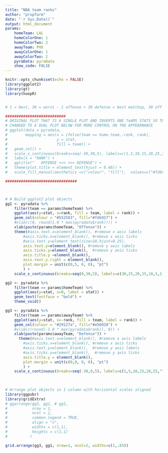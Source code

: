 ```yaml
---
title: "NBA team ranks"
author: "propfarm"
date: "`r Sys.Date()`"
output: html_document
params:
    homeTeam: LAL
    homeColorOne: 1
    homeColorTwo: 2
    awayTeam: PHX
    awayColorOne: 1
    awayColorTwo: 2
    pyraData: pyraData
    show_code: FALSE
---
```


```r
knitr::opts_chunk$set(echo = FALSE)
library(ggplot2)
library(gt)
library(hoopR)


# 1 = best, 30 = worst - 1 offense + 30 defense = best matchup, 30 off + 1 def = worst
```

```r

###########################
# ORIGINAL PLOT THAT IS A SINGLE PLOT AND INVERTS ONE TeAMS STATS SO THAT BOTH CAN BE PLOTTED
# CHANGED TO A DUAL PLOT BELOW FOR MORE CONTROL ON THE APPEARNANCE
# ggplot(data = pyradata,
#        mapping = aes(x = ifelse(team == home.team,-rank, rank),
#                      y = stat, 
#                      fill = team)) +
#   geom_col() +
#   scale_x_continuous(breaks=seq(-30,30,5), labels=c(1,5,10,15,20,25,30, 25, 20, 15,10,5, 1)) +
#   labs(x = "RANK") +
#   ggtitle("   OFFENSE <<< >>> DEFENSE") +
#   theme(plot.title = element_text(hjust = 0.46)) +
#   scale_fill_manual(aesthetics =c("colour", "fill"),  values=c("#fdb927","#e56020"))

################################



# # Build ggplot2 plot objects
gg1 <- pyradata %>%
    filter(team == params$homeTeam) %>%
    ggplot(aes(y=stat, x=rank, fill = team, label = rank)) +
    geom_col(colour = "#552583", fill="#fdb927") +
    #xlim(c(0, round(1.0 * max(pyradata$rank)))) +  
    xlab(paste(params$homeTeam, "Offense")) +
    theme(#axis.text.x=element_blank(), #remove x axis labels
        #axis.ticks.x=element_blank(), #remove x axis ticks
        #axis.text.y=element_text(size=10,hjust=0.25),  
        axis.text.y=element_blank(), #remove y axis labels
        axis.ticks.y=element_blank(),  #remove y axis ticks
        axis.title.y =element_blank(),
        axis.text.y.right = element_blank(),
        plot.margin = unit(c(0,5, 0, 0), "pt")
        ) +
    scale_x_continuous(breaks=seq(0,30,5), labels=c(30,25,20,15,10,5,1), expand=c(0,0))

gg2 <- pyradata %>%
    filter(team == params$homeTeam) %>%
    ggplot(aes(y=stat, x=0, label = stat)) +
    geom_text(fontface = "bold") +
    theme_void()

gg3 <- pyradata %>%
    filter(team == params$awayTeam) %>%
    ggplot(aes(y=stat, x=-rank, fill = team, label = rank)) +
    geom_col(colour = "#29127a", fill="#e56020") +
    #xlim(c(round(-1.0 * max(pyradata$rank)), 0)) +
    xlab(paste(params$awayTeam, "Defense")) +
      theme(#axis.text.x=element_blank(), #remove x axis labels
        #axis.ticks.x=element_blank(), #remove x axis ticks
        #axis.text.y=element_blank(),  #remove y axis labels
        #axis.ticks.y=element_blank(),  #remove y axis ticks
        axis.title.y = element_blank(),
        plot.margin = unit(c(0,0, 0, 0), "pt")
        ) +
    scale_x_continuous(breaks=seq(-30,0,5), labels=c(1,5,10,15,20,25,""), expand=c(0,0)) 
    
    

# Arrange plot objects in 1 column with horizontal scales aligned
library(ggpubr)
library(gridExtra)
# ggarrange(gg3, gg1, # gg1, 
#           nrow = 1, 
#           ncol = 2, 
#           common.legend = TRUE, 
#           align = "v", 
#           widths = c(1,1), 
#           heights = c(1,1)
#          )

grid.arrange(gg3, gg1, nrow=1, ncol=2, widths=c(1,.85))

```


